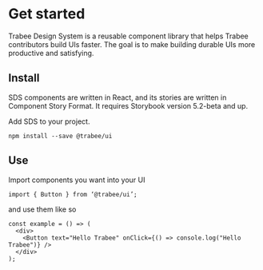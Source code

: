 
<Meta title="Design System/Intro" />

# Get started

Trabee Design System is a reusable component library that helps Trabee contributors build UIs faster. The goal is to make building durable UIs more productive and satisfying.

## Install

SDS components are written in React, and its stories are written in Component Story Format. It requires Storybook version 5.2-beta and up.

Add SDS to your project.

```
npm install --save @trabee/ui
```

## Use

Import components you want into your UI

```tsx
import { Button } from ‘@trabee/ui’;
```

and use them like so

```tsx
const example = () => (
  <div>
    <Button text="Hello Trabee" onClick={() => console.log("Hello Trabee")} />
  </div>
);
```
